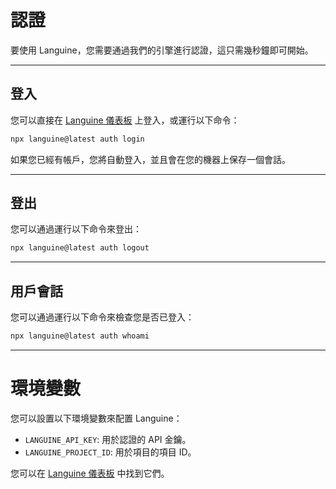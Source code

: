# 認證

要使用 Languine，您需要通過我們的引擎進行認證，這只需幾秒鐘即可開始。

---

## 登入

您可以直接在 [Languine 儀表板](https://languine.ai/login) 上登入，或運行以下命令：

```bash title="終端"
npx languine@latest auth login
```


如果您已經有帳戶，您將自動登入，並且會在您的機器上保存一個會話。

---

## 登出

您可以通過運行以下命令來登出：

```bash title="終端"
npx languine@latest auth logout
```

---

## 用戶會話

您可以通過運行以下命令來檢查您是否已登入：

```bash title="終端"
npx languine@latest auth whoami
```

---


# 環境變數

您可以設置以下環境變數來配置 Languine：

- `LANGUINE_API_KEY`: 用於認證的 API 金鑰。
- `LANGUINE_PROJECT_ID`: 用於項目的項目 ID。

您可以在 [Languine 儀表板](https://languine.ai/login) 中找到它們。